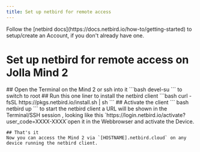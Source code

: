 ```yaml
---
title: Set up netbird for remote access
---
```


<Callout>
    Follow the [netbird docs](https://docs.netbird.io/how-to/getting-started) to setup/create an Account, if you don't already have one.
</Callout>

# Set up netbird for remote access on Jolla Mind 2

<Steps>
    ## Open the Terminal on the Mind 2 or ssh into it
     ```bash
    devel-su
    ```
    to switch to root
    ## Run this one liner to install the netbird client
    ```bash
    curl -fsSL https://pkgs.netbird.io/install.sh | sh
    ```
    ## Activate the client
    ``` bash
    netbird up
    ```
    to start the netbird client a URL will be shown in the Terminal/SSH session , looking like this `https://login.netbird.io/activate?user_code=XXXX-XXXX`open it in the Webbrowser and activate the Device.

    ## That's it
    Now you can access the Mind 2 via `[HOSTNAME].netbird.cloud` on any device running the netbird client.
</Steps>